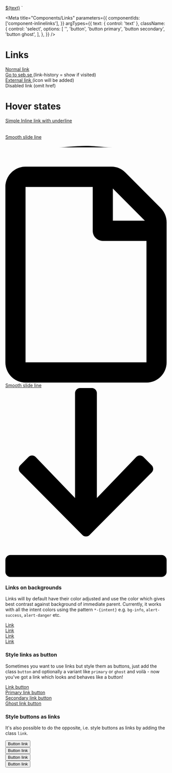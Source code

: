 
  <a href="#" class="${className}">${text}</a>
`

<Meta
  title="Components/Links"
  parameters={{
    componentIds: ['component-inlinelinks'],
  }}
  argTypes={{
    text: { control: 'text' },
    className: {
      control: 'select',
      options: [
        '',
        'button',
        'button primary',
        'button secondary',
        'button ghost',
      ],
    },
  }}
/>

# Links

<Canvas>
  <div>
    <a href="#">Normal link</a>
    <br />
    <a href="https://www.seb.se" class="link-history">
      Go to seb.se
    </a>
    (link-history = show if visited)
    <br />
    <a href="#" target="_blank" class="gds-link-icon">
      External link
    </a>
    (icon will be added)
    <br />
    <a>Disabled link</a> (omit href)
  </div>
</Canvas>

# Hover states

<Canvas>
  <div>
    <a href="#" class="gds-link-underline" aria-label="External link">
      Simple Inline link with underline
    </a>
    <br />
    <br />
    <br />
    <a href="#" class="gds-link-animated" aria-label="External link">
      Smooth slide line
      <svg
        class="gds-link-graphic"
        preserveAspectRatio="none"
        viewBox="0 0 1200 60"
      >
        <path d="M0 56.5h399.333C448.336 56.5 513.994 46 597 46c77.327 0 135 10.5 200.999 10.5H1200" />
      </svg>
    </a>
    <br />
    <br />
    <a href="#" class="gds-link-icon" aria-label="External link">
      <svg viewBox="0 0 12 17">
        <path d="M11.56 4.06 8.936 1.436a1.5 1.5 0 0 0-1.059-.44H1.5C.672 1 0 1.672 0 2.5v13A1.5 1.5 0 0 0 1.5 17h9a1.5 1.5 0 0 0 1.5-1.5V5.122c0-.397-.16-.781-.44-1.063ZM10.377 5H8V2.622L10.378 5ZM1.5 15.5v-13h5v3.25c0 .416.334.75.75.75h3.25v9h-9Z" />
      </svg>
      Smooth slide line
      <svg viewBox="0 0 12 14">
        <path d="m10.89 6.253-4.624 4.638a.375.375 0 0 1-.532 0L1.11 6.253a.375.375 0 0 1 0-.531l.613-.613a.37.37 0 0 1 .534.007L5.184 8.15V.375c0-.206.17-.375.375-.375h.875c.207 0 .375.169.375.375V8.15l2.929-3.034a.376.376 0 0 1 .534-.007l.612.613a.37.37 0 0 1 .007.531Zm.735 6.122H.375A.376.376 0 0 0 0 12.75v.875c0 .206.169.375.375.375h11.25a.376.376 0 0 0 .375-.375v-.875a.376.376 0 0 0-.375-.375Z" />
      </svg>
    </a>
  </div>
</Canvas>

### Links on backgrounds

Links will by default have their color adjusted and use the color which gives best contrast against background of immediate parent. Currently, it works with all the intent colors using the pattern `*-{intent}` e.g. `bg-info`, `alert-success`, `alert-danger` etc.

<Canvas>
  <div>
    <div class="bg-info p-4 my-4">
      <a href="#">Link</a>
    </div>
    <div class="bg-success p-4 my-4">
      <a href="#">Link</a>
    </div>
    <div class="bg-warning p-4 my-4">
      <a href="#">Link</a>
    </div>
    <div class="bg-danger p-4 my-4">
      <a href="#">Link</a>
    </div>
  </div>
</Canvas>

### Style links as button

Sometimes you want to use links but style them as buttons, just add the class `button` and optionally a variant like `primary` or `ghost` and voilà - now you've got a link which looks and behaves like a button!

<Canvas>
  <div>
    <a href="#" class="button">
      Link button
    </a>
    <br />
    <a href="#" class="button primary">
      Primary link button
    </a>
    <br />
    <a href="#" class="button secondary">
      Secondary link button
    </a>
    <br />
    <a href="#" class="button ghost">
      Ghost link button
    </a>
    <br />
  </div>
</Canvas>

### Style buttons as links

It's also possible to do the opposite, i.e. style buttons as links by adding the class `link`.

<Canvas>
  <div>
    <button class="link">Button link</button>
    <br />
    <button type="submit" class="link">
      Button link
    </button>
    <br />
    <button type="button" class="link">
      Button link
    </button>
    <br />
    <button type="reset" class="link">
      Button link
    </button>
    <br />
  </div>
</Canvas>

<!--<Story
  name="Link"
  args={{
    text: 'Go somewhere!',
  }}
>
  {Template.bind({})}
</Story>-->
